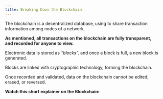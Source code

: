 ```yaml
---
title: Breaking Down the Blockchain
---
```


The blockchain is a decentralized database, using <Nutshell glossaryEntry="content/glossary/dlt.mdx" children="Distributed Ledger Technology (DLT)" />  to share transaction information among nodes of a network.

**As mentioned, all transactions on the blockchain are fully transparent, and recorded for anyone to view.**

Electronic data is stored as *“blocks”,* and once a block is full, a new block is generated.

Blocks are linked with cryptographic technology, forming the blockchain.

Once recorded and validated, data on the blockchain cannot be edited, erased, or reversed.&#x20;

**Watch this short explainer on the Blockchain:**&#x20;

<YouTube youTubeId="SSo_EIwHSd4" aspectRatio="16:9" />

